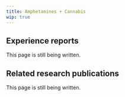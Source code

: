 ---
title: Amphetamines + Cannabis
wip: true
---

## Experience reports

This page is still being written.

## Related research publications

This page is still being written.

